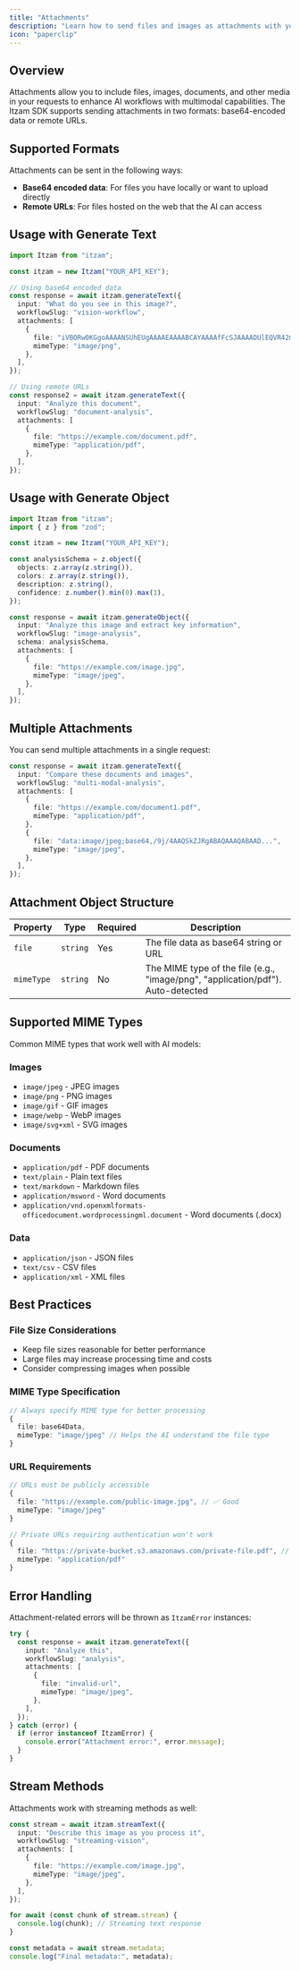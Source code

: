 ```yaml
---
title: "Attachments"
description: "Learn how to send files and images as attachments with your requests using the JavaScript SDK."
icon: "paperclip"
---
```


## Overview

Attachments allow you to include files, images, documents, and other media in your requests to enhance AI workflows with multimodal capabilities. The Itzam SDK supports sending attachments in two formats: base64-encoded data or remote URLs.

## Supported Formats

Attachments can be sent in the following ways:

- **Base64 encoded data**: For files you have locally or want to upload directly
- **Remote URLs**: For files hosted on the web that the AI can access

## Usage with Generate Text

```typescript
import Itzam from "itzam";

const itzam = new Itzam("YOUR_API_KEY");

// Using base64 encoded data
const response = await itzam.generateText({
  input: "What do you see in this image?",
  workflowSlug: "vision-workflow",
  attachments: [
    {
      file: "iVBORw0KGgoAAAANSUhEUgAAAAEAAAABCAYAAAAfFcSJAAAADUlEQVR42mP8/5+hHgAHggJ/PchI7wAAAABJRU5ErkJggg==",
      mimeType: "image/png",
    },
  ],
});

// Using remote URLs
const response2 = await itzam.generateText({
  input: "Analyze this document",
  workflowSlug: "document-analysis",
  attachments: [
    {
      file: "https://example.com/document.pdf",
      mimeType: "application/pdf",
    },
  ],
});
```

## Usage with Generate Object

```typescript
import Itzam from "itzam";
import { z } from "zod";

const itzam = new Itzam("YOUR_API_KEY");

const analysisSchema = z.object({
  objects: z.array(z.string()),
  colors: z.array(z.string()),
  description: z.string(),
  confidence: z.number().min(0).max(1),
});

const response = await itzam.generateObject({
  input: "Analyze this image and extract key information",
  workflowSlug: "image-analysis",
  schema: analysisSchema,
  attachments: [
    {
      file: "https://example.com/image.jpg",
      mimeType: "image/jpeg",
    },
  ],
});
```

## Multiple Attachments

You can send multiple attachments in a single request:

```typescript
const response = await itzam.generateText({
  input: "Compare these documents and images",
  workflowSlug: "multi-modal-analysis",
  attachments: [
    {
      file: "https://example.com/document1.pdf",
      mimeType: "application/pdf",
    },
    {
      file: "data:image/jpeg;base64,/9j/4AAQSkZJRgABAQAAAQABAAD...",
      mimeType: "image/jpeg",
    },
  ],
});
```

## Attachment Object Structure

| Property   | Type     | Required | Description                                                                     |
| ---------- | -------- | -------- | ------------------------------------------------------------------------------- |
| `file`     | `string` | Yes      | The file data as base64 string or URL                                           |
| `mimeType` | `string` | No       | The MIME type of the file (e.g., "image/png", "application/pdf"). Auto-detected |

## Supported MIME Types

Common MIME types that work well with AI models:

### Images

- `image/jpeg` - JPEG images
- `image/png` - PNG images
- `image/gif` - GIF images
- `image/webp` - WebP images
- `image/svg+xml` - SVG images

### Documents

- `application/pdf` - PDF documents
- `text/plain` - Plain text files
- `text/markdown` - Markdown files
- `application/msword` - Word documents
- `application/vnd.openxmlformats-officedocument.wordprocessingml.document` - Word documents (.docx)

### Data

- `application/json` - JSON files
- `text/csv` - CSV files
- `application/xml` - XML files

## Best Practices

### File Size Considerations

- Keep file sizes reasonable for better performance
- Large files may increase processing time and costs
- Consider compressing images when possible

### MIME Type Specification

```typescript
// Always specify MIME type for better processing
{
  file: base64Data,
  mimeType: "image/jpeg" // Helps the AI understand the file type
}
```

### URL Requirements

```typescript
// URLs must be publicly accessible
{
  file: "https://example.com/public-image.jpg", // ✅ Good
  mimeType: "image/jpeg"
}

// Private URLs requiring authentication won't work
{
  file: "https://private-bucket.s3.amazonaws.com/private-file.pdf", // ❌ Won't work
  mimeType: "application/pdf"
}
```

## Error Handling

Attachment-related errors will be thrown as `ItzamError` instances:

```typescript
try {
  const response = await itzam.generateText({
    input: "Analyze this",
    workflowSlug: "analysis",
    attachments: [
      {
        file: "invalid-url",
        mimeType: "image/jpeg",
      },
    ],
  });
} catch (error) {
  if (error instanceof ItzamError) {
    console.error("Attachment error:", error.message);
  }
}
```

## Stream Methods

Attachments work with streaming methods as well:

```typescript
const stream = await itzam.streamText({
  input: "Describe this image as you process it",
  workflowSlug: "streaming-vision",
  attachments: [
    {
      file: "https://example.com/image.jpg",
      mimeType: "image/jpeg",
    },
  ],
});

for await (const chunk of stream.stream) {
  console.log(chunk); // Streaming text response
}

const metadata = await stream.metadata;
console.log("Final metadata:", metadata);
```
